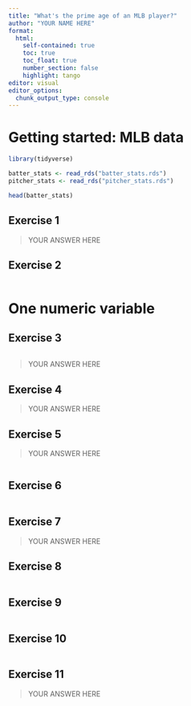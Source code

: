 ```yaml
---
title: "What's the prime age of an MLB player?"
author: "YOUR NAME HERE"
format:
  html:
    self-contained: true
    toc: true
    toc_float: true
    number_section: false
    highlight: tango
editor: visual
editor_options:
  chunk_output_type: console
---
```


# Getting started: MLB data

```r
library(tidyverse)

batter_stats <- read_rds("batter_stats.rds")
pitcher_stats <- read_rds("pitcher_stats.rds")
```

```r
head(batter_stats)
```

## Exercise 1

> YOUR ANSWER HERE

## Exercise 2

```r

```

# One numeric variable

## Exercise 3

```r

```

> YOUR ANSWER HERE

## Exercise 4

> YOUR ANSWER HERE

## Exercise 5

> YOUR ANSWER HERE

```r

```

## Exercise 6

```r

```

## Exercise 7

> YOUR ANSWER HERE

## Exercise 8

```r

```

## Exercise 9

```r

```

## Exercise 10

```r

```

## Exercise 11

> YOUR ANSWER HERE

## 
